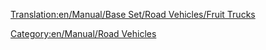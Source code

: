[[Translation:en/Manual/Base Set/Road Vehicles/Fruit Trucks]]
{{en/Manual/Base Set/Road Vehicles/RoadVehicle|name     = Balogh Fruit Truck
  |img      = en/Manual/Base Set/Road Vehicles/Balogh Fruit Truck.png
  |price    = £4,838 ($9,676)  
  |speed    = 30 mph (48 km/h)
  |annual   = £421 ($842)
  |designed = 1935
  |life     = 15
  |capacity = 18 tonnes of fruit
}}
{{en/Manual/Base Set/Road Vehicles/RoadVehicle|name     = Uhl Fruit Truck
  |img      = en/Manual/Base Set/Road Vehicles/Uhl Fruit Truck.png
  |price    = £6,068 ($12,136) 
  |speed    = 55 mph (88 km/h)
  |annual   = £787 ($1,574)
  |designed = 1978
  |life     = 15
  |capacity = 20 tonnes of fruit
}}
{{en/Manual/Base Set/Road Vehicles/RoadVehicle|name     = Kelling Fruit Truck
  |img      = en/Manual/Base Set/Road Vehicles/Kelling Fruit Truck.png
  |price    = £6,478 ($12,956) 
  |speed    = 70 mph (112 km/h)
  |annual   = £1,125 ($2,250)
  |designed = 2012
  |life     = 15
  |capacity = 23 tonnes of fruit
}}

[[Category:en/Manual/Road Vehicles]]
